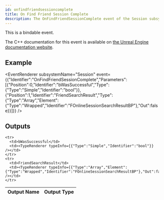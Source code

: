 ```yaml
---
id: onfindfriendsessioncomplete
title: On Find Friend Session Complete
description: The OnFindFriendSessionComplete event of the Session subsystem.
---
```



This is a bindable event.

The C++ documentation for this event is available on [the Unreal Engine documentation website](https://dev.epicgames.com/documentation/en-us/unreal-engine/API/Plugins/OnlineSubsystem/Interfaces/IOnlineSession/).

## Example

<EventRenderer subsystemName="Session" event={{"Identifier":"OnFindFriendSessionComplete","Parameters":[{"Position":0,"Identifier":"bWasSuccessful","Type":{"Type":"Simple","Identifier":"bool"}},{"Position":1,"Identifier":"FriendSearchResult","Type":{"Type":"Array","Element":{"Type":"Wrapped","Identifier":"FOnlineSessionSearchResultBP"},"Out":false}}]}} />

## Outputs


<table>
  <thead>
    <tr>
      <th>Output Name</th>
      <th>Output Type</th>
    </tr>
  </thead>
  <tbody>
    
    <tr>
      <td>bWasSuccessful</td>
      <td><TypeRenderer typeInfo={{"Type":"Simple","Identifier":"bool"}} /></td>
    </tr>
    <tr>
      <td>FriendSearchResult</td>
      <td><TypeRenderer typeInfo={{"Type":"Array","Element":{"Type":"Wrapped","Identifier":"FOnlineSessionSearchResultBP"},"Out":false}} /></td>
    </tr>
  </tbody>
</table>


